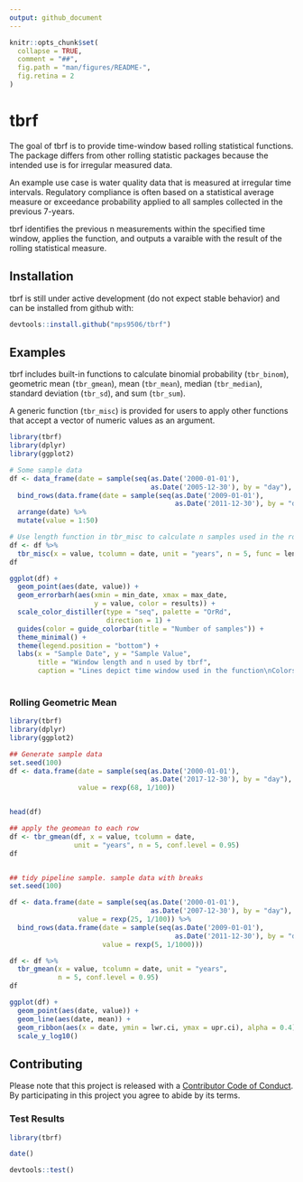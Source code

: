 ```yaml
---
output: github_document
---
```


<!-- README.md is generated from README.Rmd. Please edit that file -->

```r
knitr::opts_chunk$set(
  collapse = TRUE,
  comment = "##",
  fig.path = "man/figures/README-",
  fig.retina = 2
)
```
# tbrf

The goal of tbrf is to provide time-window based rolling statistical functions. The package differs from other rolling statistic packages because the intended use is for irregular measured data.

An example use case is water quality data that is measured at irregular time intervals. Regulatory compliance is often based on a statistical average measure or exceedance probability applied to all samples collected in the previous 7-years.

tbrf identifies the previous n measurements within the specified time window, applies the function, and outputs a varaible with the result of the rolling statistical measure.

## Installation

tbrf is still under active development (do not expect stable behavior) and can be installed from github with:

``` r
devtools::install.github("mps9506/tbrf")
```

## Examples

tbrf includes built-in functions to calculate binomial probability (`tbr_binom`), geometric mean (`tbr_gmean`), mean (`tbr_mean`), median (`tbr_median`), standard deviation (`tbr_sd`), and sum (`tbr_sum`).

A generic function (`tbr_misc`) is provided for users to apply other functions that accept a vector of numeric values as an argument.

```r
library(tbrf)
library(dplyr)
library(ggplot2)

# Some sample data
df <- data_frame(date = sample(seq(as.Date('2000-01-01'),
                                   as.Date('2005-12-30'), by = "day"), 25)) %>%
  bind_rows(data.frame(date = sample(seq(as.Date('2009-01-01'),
                                         as.Date('2011-12-30'), by = "day"), 25))) %>%
  arrange(date) %>%
  mutate(value = 1:50)

# Use length function in tbr_misc to calculate n samples used in the rolling function
df <- df %>%
  tbr_misc(x = value, tcolumn = date, unit = "years", n = 5, func = length)
df

ggplot(df) +
  geom_point(aes(date, value)) +
  geom_errorbarh(aes(xmin = min_date, xmax = max_date, 
                     y = value, color = results)) +
  scale_color_distiller(type = "seq", palette = "OrRd", 
                        direction = 1) +
  guides(color = guide_colorbar(title = "Number of samples")) +
  theme_minimal() +
  theme(legend.position = "bottom") +
  labs(x = "Sample Date", y = "Sample Value",
       title = "Window length and n used by tbrf",
       caption = "Lines depict time window used in the function\nColors indicate number of samples in the time window")
  
```



### Rolling Geometric Mean
```r
library(tbrf)
library(dplyr)
library(ggplot2)

## Generate sample data
set.seed(100)
df <- data.frame(date = sample(seq(as.Date('2000-01-01'), 
                                   as.Date('2017-12-30'), by = "day"), 68),
                 value = rexp(68, 1/100))


head(df)

## apply the geomean to each row
df <- tbr_gmean(df, x = value, tcolumn = date,
                unit = "years", n = 5, conf.level = 0.95)
df


## tidy pipeline sample. sample data with breaks
set.seed(100)

df <- data.frame(date = sample(seq(as.Date('2000-01-01'), 
                                   as.Date('2007-12-30'), by = "day"), 25),
                 value = rexp(25, 1/100)) %>%
  bind_rows(data.frame(date = sample(seq(as.Date('2009-01-01'), 
                                         as.Date('2011-12-30'), by = "day"), 5),
                       value = rexp(5, 1/1000)))

df <- df %>%
  tbr_gmean(x = value, tcolumn = date, unit = "years",
            n = 5, conf.level = 0.95)
df

ggplot(df) +
  geom_point(aes(date, value)) +
  geom_line(aes(date, mean)) +
  geom_ribbon(aes(x = date, ymin = lwr.ci, ymax = upr.ci), alpha = 0.4) +
  scale_y_log10()
```

## Contributing

Please note that this project is released with a [Contributor Code of Conduct](CODE_OF_CONDUCT.md).
By participating in this project you agree to abide by its terms.


### Test Results

```r
library(tbrf)

date()

devtools::test()
```
